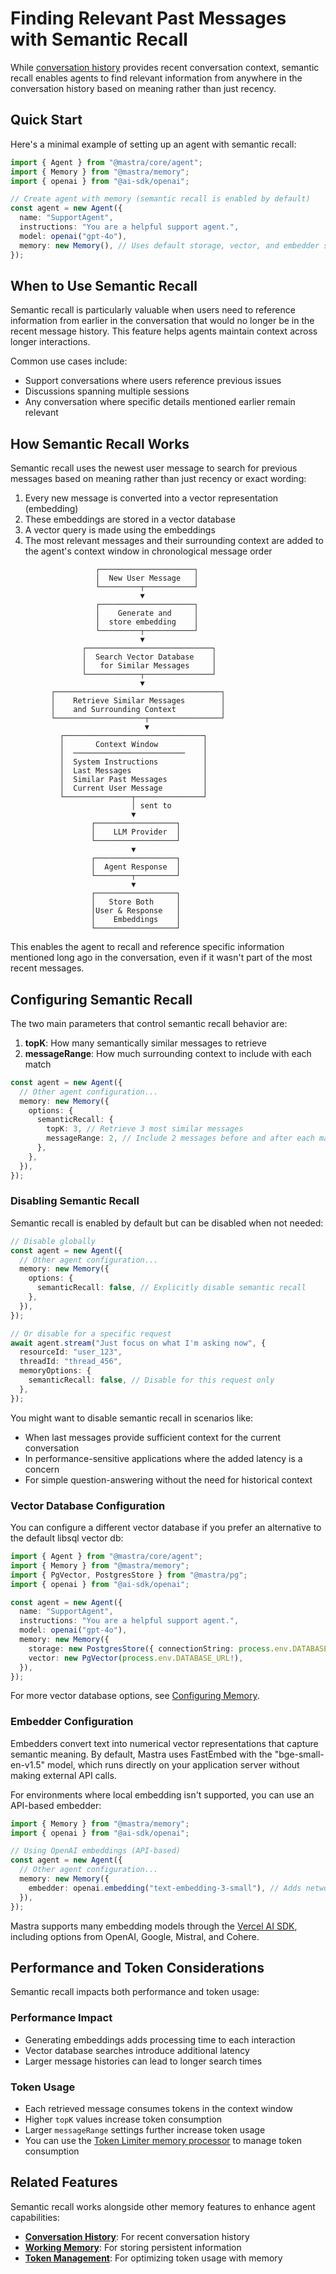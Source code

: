 # Finding Relevant Past Messages with Semantic Recall

While [conversation history](./last-messages.mdx) provides recent conversation context, semantic recall enables agents to find relevant information from anywhere in the conversation history based on meaning rather than just recency.

## Quick Start

Here's a minimal example of setting up an agent with semantic recall:

```typescript
import { Agent } from "@mastra/core/agent";
import { Memory } from "@mastra/memory";
import { openai } from "@ai-sdk/openai";

// Create agent with memory (semantic recall is enabled by default)
const agent = new Agent({
  name: "SupportAgent",
  instructions: "You are a helpful support agent.",
  model: openai("gpt-4o"),
  memory: new Memory(), // Uses default storage, vector, and embedder settings with semantic recall enabled by default
});
```

## When to Use Semantic Recall

Semantic recall is particularly valuable when users need to reference information from earlier in the conversation that would no longer be in the recent message history. This feature helps agents maintain context across longer interactions.

Common use cases include:

- Support conversations where users reference previous issues
- Discussions spanning multiple sessions
- Any conversation where specific details mentioned earlier remain relevant

## How Semantic Recall Works

Semantic recall uses the newest user message to search for previous messages based on meaning rather than just recency or exact wording:

1. Every new message is converted into a vector representation (embedding)
2. These embeddings are stored in a vector database
3. A vector query is made using the embeddings
4. The most relevant messages and their surrounding context are added to the agent's context window in chronological message order

```text
                   ┌─────────────────────┐
                   │  New User Message   │
                   └─────────┬───────────┘
                             ▼
                   ┌─────────────────────┐
                   │    Generate and     │
                   │  store embedding    │
                   └─────────┬───────────┘
                             ▼
                ┌────────────────────────────┐
                │  Search Vector Database    │
                │   for Similar Messages     │
                └────────────┬───────────────┘
                             ▼
         ┌─────────────────────────────────────┐
         │    Retrieve Similar Messages        │
         │    and Surrounding Context          │
         └────────────────────┬────────────────┘
                              ▼
           ┌───────────────────────────────┐
           │       Context Window          │
           │  ─────────────────────────    │
           │  System Instructions          │
           │  Last Messages                │
           │  Similar Past Messages        │
           │  Current User Message         │
           └───────────────┬───────────────┘
                           │ sent to
                           ▼
                  ┌──────────────────┐
                  │    LLM Provider  │
                  └──────────────────┘
                           ▼
                  ┌──────────────────┐
                  │  Agent Response  │
                  └────────┬─────────┘
                           ▼
                  ┌──────────────────┐
                  │   Store Both     │
                  │User & Response   │
                  │    Embeddings    │
                  └──────────────────┘
```

This enables the agent to recall and reference specific information mentioned long ago in the conversation, even if it wasn't part of the most recent messages.

## Configuring Semantic Recall

The two main parameters that control semantic recall behavior are:

1. **topK**: How many semantically similar messages to retrieve
2. **messageRange**: How much surrounding context to include with each match

```typescript
const agent = new Agent({
  // Other agent configuration...
  memory: new Memory({
    options: {
      semanticRecall: {
        topK: 3, // Retrieve 3 most similar messages
        messageRange: 2, // Include 2 messages before and after each match
      },
    },
  }),
});
```

### Disabling Semantic Recall

Semantic recall is enabled by default but can be disabled when not needed:

```typescript
// Disable globally
const agent = new Agent({
  // Other agent configuration...
  memory: new Memory({
    options: {
      semanticRecall: false, // Explicitly disable semantic recall
    },
  }),
});

// Or disable for a specific request
await agent.stream("Just focus on what I'm asking now", {
  resourceId: "user_123",
  threadId: "thread_456",
  memoryOptions: {
    semanticRecall: false, // Disable for this request only
  },
});
```

You might want to disable semantic recall in scenarios like:

- When last messages provide sufficient context for the current conversation
- In performance-sensitive applications where the added latency is a concern
- For simple question-answering without the need for historical context

### Vector Database Configuration

You can configure a different vector database if you prefer an alternative to the default libsql vector db:

```typescript
import { Agent } from "@mastra/core/agent";
import { Memory } from "@mastra/memory";
import { PgVector, PostgresStore } from "@mastra/pg";
import { openai } from "@ai-sdk/openai";

const agent = new Agent({
  name: "SupportAgent",
  instructions: "You are a helpful support agent.",
  model: openai("gpt-4o"),
  memory: new Memory({
    storage: new PostgresStore({ connectionString: process.env.DATABASE_URL! }),
    vector: new PgVector(process.env.DATABASE_URL!),
  }),
});
```

For more vector database options, see [Configuring Memory](./configuring-memory.mdx).

### Embedder Configuration

Embedders convert text into numerical vector representations that capture semantic meaning. By default, Mastra uses FastEmbed with the "bge-small-en-v1.5" model, which runs directly on your application server without making external API calls.

For environments where local embedding isn't supported, you can use an API-based embedder:

```typescript
import { Memory } from "@mastra/memory";
import { openai } from "@ai-sdk/openai";

// Using OpenAI embeddings (API-based)
const agent = new Agent({
  // Other agent configuration...
  memory: new Memory({
    embedder: openai.embedding("text-embedding-3-small"), // Adds network request
  }),
});
```

Mastra supports many embedding models through the [Vercel AI SDK](https://sdk.vercel.ai/docs/ai-sdk-core/embeddings), including options from OpenAI, Google, Mistral, and Cohere.

## Performance and Token Considerations

Semantic recall impacts both performance and token usage:

### Performance Impact

- Generating embeddings adds processing time to each interaction
- Vector database searches introduce additional latency
- Larger message histories can lead to longer search times

### Token Usage

- Each retrieved message consumes tokens in the context window
- Higher `topK` values increase token consumption
- Larger `messageRange` settings further increase token usage
- You can use the [Token Limiter memory processor](./token-management.mdx) to manage token consumption

## Related Features

Semantic recall works alongside other memory features to enhance agent capabilities:

- **[Conversation History](./last-messages.mdx)**: For recent conversation history
- **[Working Memory](./working-memory.mdx)**: For storing persistent information
- **[Token Management](./token-management.mdx)**: For optimizing token usage with memory

